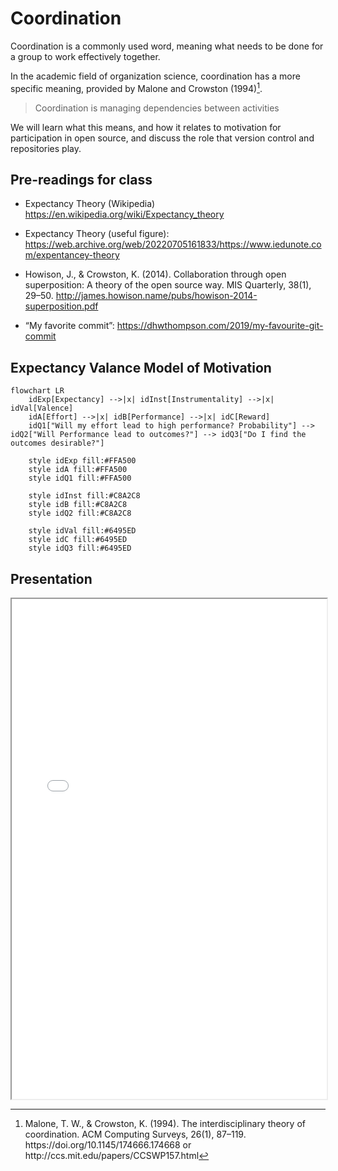 # Coordination {#sec-coordination}

Coordination is a commonly used word, meaning what needs to be done for a group to work effectively together.

In the academic field of organization science, coordination has a more specific meaning, provided by Malone and Crowston (1994)[^coordination-1].

[^coordination-1]: Malone, T. W., & Crowston, K. (1994). The interdisciplinary theory of coordination. ACM Computing Surveys, 26(1), 87--119. https://doi.org/10.1145/174666.174668 or http://ccs.mit.edu/papers/CCSWP157.html

> Coordination is managing dependencies between activities

We will learn what this means, and how it relates to motivation for participation in open source, and discuss the role that version control and repositories play.

## Pre-readings for class

-   Expectancy Theory (Wikipedia) <https://en.wikipedia.org/wiki/Expectancy_theory>

-   Expectancy Theory (useful figure): <https://web.archive.org/web/20220705161833/https://www.iedunote.com/expentancey-theory>

-   Howison, J., & Crowston, K. (2014). Collaboration through open superposition: A theory of the open source way. MIS Quarterly, 38(1), 29--50. <http://james.howison.name/pubs/howison-2014-superposition.pdf>

-   "My favorite commit": <https://dhwthompson.com/2019/my-favourite-git-commit>

## Expectancy Valance Model of Motivation

```mermaid
flowchart LR
    idExp[Expectancy] -->|x| idInst[Instrumentality] -->|x| idVal[Valence]
    idA[Effort] -->|x| idB[Performance] -->|x| idC[Reward]
    idQ1["Will my effort lead to high performance? Probability"] --> idQ2["Will Performance lead to outcomes?"] --> idQ3["Do I find the outcomes desirable?"]

    style idExp fill:#FFA500
    style idA fill:#FFA500
    style idQ1 fill:#FFA500

    style idInst fill:#C8A2C8
    style idB fill:#C8A2C8
    style idQ2 fill:#C8A2C8
    
    style idVal fill:#6495ED
    style idC fill:#6495ED
    style idQ3 fill:#6495ED
```

## Presentation

<iframe width="100%" height="800" src="images/Howison-PP-OpenSuperposition.pdf"></iframe>